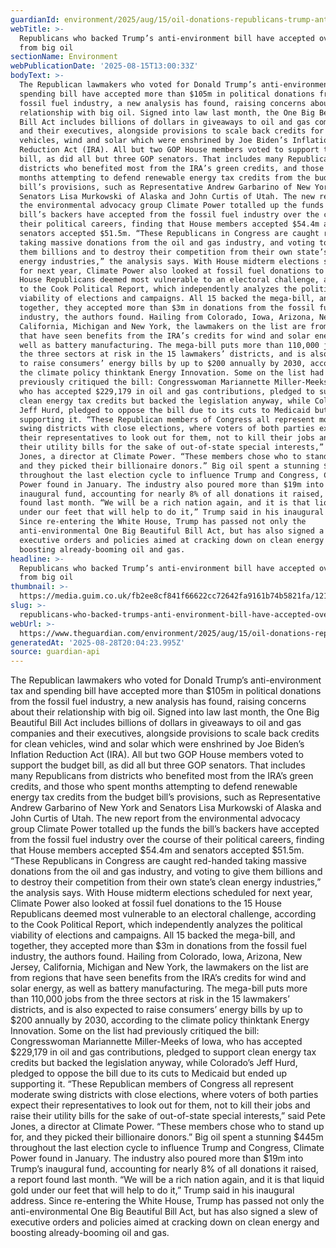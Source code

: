 ```yaml
---
guardianId: environment/2025/aug/15/oil-donations-republicans-trump-anti-environment-bill
webTitle: >-
  Republicans who backed Trump’s anti-environment bill have accepted over $105m
  from big oil
sectionName: Environment
webPublicationDate: '2025-08-15T13:00:33Z'
bodyText: >-
  The Republican lawmakers who voted for Donald Trump’s anti-environment tax and
  spending bill have accepted more than $105m in political donations from the
  fossil fuel industry, a new analysis has found, raising concerns about their
  relationship with big oil. Signed into law last month, the One Big Beautiful
  Bill Act includes billions of dollars in giveaways to oil and gas companies
  and their executives, alongside provisions to scale back credits for clean
  vehicles, wind and solar which were enshrined by Joe Biden’s Inflation
  Reduction Act (IRA). All but two GOP House members voted to support the budget
  bill, as did all but three GOP senators. That includes many Republicans from
  districts who benefited most from the IRA’s green credits, and those who spent
  months attempting to defend renewable energy tax credits from the budget
  bill’s provisions, such as Representative Andrew Garbarino of New York and
  Senators Lisa Murkowski of Alaska and John Curtis of Utah. The new report from
  the environmental advocacy group Climate Power totalled up the funds the
  bill’s backers have accepted from the fossil fuel industry over the course of
  their political careers, finding that House members accepted $54.4m and
  senators accepted $51.5m. “These Republicans in Congress are caught red-handed
  taking massive donations from the oil and gas industry, and voting to give
  them billions and to destroy their competition from their own state’s clean
  energy industries,” the analysis says. With House midterm elections scheduled
  for next year, Climate Power also looked at fossil fuel donations to the 15
  House Republicans deemed most vulnerable to an electoral challenge, according
  to the Cook Political Report, which independently analyzes the political
  viability of elections and campaigns. All 15 backed the mega-bill, and
  together, they accepted more than $3m in donations from the fossil fuel
  industry, the authors found. Hailing from Colorado, Iowa, Arizona, New Jersey,
  California, Michigan and New York, the lawmakers on the list are from regions
  that have seen benefits from the IRA’s credits for wind and solar energy, as
  well as battery manufacturing. The mega-bill puts more than 110,000 jobs from
  the three sectors at risk in the 15 lawmakers’ districts, and is also expected
  to raise consumers’ energy bills by up to $200 annually by 2030, according to
  the climate policy thinktank Energy Innovation. Some on the list had
  previously critiqued the bill: Congresswoman Mariannette Miller-Meeks of Iowa,
  who has accepted $229,179 in oil and gas contributions, pledged to support
  clean energy tax credits but backed the legislation anyway, while Colorado’s
  Jeff Hurd, pledged to oppose the bill due to its cuts to Medicaid but ended up
  supporting it. “These Republican members of Congress all represent moderate
  swing districts with close elections, where voters of both parties expect
  their representatives to look out for them, not to kill their jobs and raise
  their utility bills for the sake of out-of-state special interests,” said Pete
  Jones, a director at Climate Power. “These members chose who to stand up for,
  and they picked their billionaire donors.” Big oil spent a stunning $445m
  throughout the last election cycle to influence Trump and Congress, Climate
  Power found in January. The industry also poured more than $19m into Trump’s
  inaugural fund, accounting for nearly 8% of all donations it raised, a report
  found last month. “We will be a rich nation again, and it is that liquid gold
  under our feet that will help to do it,” Trump said in his inaugural address.
  Since re-entering the White House, Trump has passed not only the
  anti-environmental One Big Beautiful Bill Act, but has also signed a slew of
  executive orders and policies aimed at cracking down on clean energy and
  boosting already-booming oil and gas.
headline: >-
  Republicans who backed Trump’s anti-environment bill have accepted over $105m
  from big oil
thumbnail: >-
  https://media.guim.co.uk/fb2ee8cf841f66622cc72642fa9161b74b5821fa/1218_0_6142_4912/500.jpg
slug: >-
  republicans-who-backed-trumps-anti-environment-bill-have-accepted-over-dollar105m-from-big-oil
webUrl: >-
  https://www.theguardian.com/environment/2025/aug/15/oil-donations-republicans-trump-anti-environment-bill
generatedAt: '2025-08-28T20:04:23.995Z'
source: guardian-api
---
```

The Republican lawmakers who voted for Donald Trump’s anti-environment tax and spending bill have accepted more than $105m in political donations from the fossil fuel industry, a new analysis has found, raising concerns about their relationship with big oil. Signed into law last month, the One Big Beautiful Bill Act includes billions of dollars in giveaways to oil and gas companies and their executives, alongside provisions to scale back credits for clean vehicles, wind and solar which were enshrined by Joe Biden’s Inflation Reduction Act (IRA). All but two GOP House members voted to support the budget bill, as did all but three GOP senators. That includes many Republicans from districts who benefited most from the IRA’s green credits, and those who spent months attempting to defend renewable energy tax credits from the budget bill’s provisions, such as Representative Andrew Garbarino of New York and Senators Lisa Murkowski of Alaska and John Curtis of Utah. The new report from the environmental advocacy group Climate Power totalled up the funds the bill’s backers have accepted from the fossil fuel industry over the course of their political careers, finding that House members accepted $54.4m and senators accepted $51.5m. “These Republicans in Congress are caught red-handed taking massive donations from the oil and gas industry, and voting to give them billions and to destroy their competition from their own state’s clean energy industries,” the analysis says. With House midterm elections scheduled for next year, Climate Power also looked at fossil fuel donations to the 15 House Republicans deemed most vulnerable to an electoral challenge, according to the Cook Political Report, which independently analyzes the political viability of elections and campaigns. All 15 backed the mega-bill, and together, they accepted more than $3m in donations from the fossil fuel industry, the authors found. Hailing from Colorado, Iowa, Arizona, New Jersey, California, Michigan and New York, the lawmakers on the list are from regions that have seen benefits from the IRA’s credits for wind and solar energy, as well as battery manufacturing. The mega-bill puts more than 110,000 jobs from the three sectors at risk in the 15 lawmakers’ districts, and is also expected to raise consumers’ energy bills by up to $200 annually by 2030, according to the climate policy thinktank Energy Innovation. Some on the list had previously critiqued the bill: Congresswoman Mariannette Miller-Meeks of Iowa, who has accepted $229,179 in oil and gas contributions, pledged to support clean energy tax credits but backed the legislation anyway, while Colorado’s Jeff Hurd, pledged to oppose the bill due to its cuts to Medicaid but ended up supporting it. “These Republican members of Congress all represent moderate swing districts with close elections, where voters of both parties expect their representatives to look out for them, not to kill their jobs and raise their utility bills for the sake of out-of-state special interests,” said Pete Jones, a director at Climate Power. “These members chose who to stand up for, and they picked their billionaire donors.” Big oil spent a stunning $445m throughout the last election cycle to influence Trump and Congress, Climate Power found in January. The industry also poured more than $19m into Trump’s inaugural fund, accounting for nearly 8% of all donations it raised, a report found last month. “We will be a rich nation again, and it is that liquid gold under our feet that will help to do it,” Trump said in his inaugural address. Since re-entering the White House, Trump has passed not only the anti-environmental One Big Beautiful Bill Act, but has also signed a slew of executive orders and policies aimed at cracking down on clean energy and boosting already-booming oil and gas.
